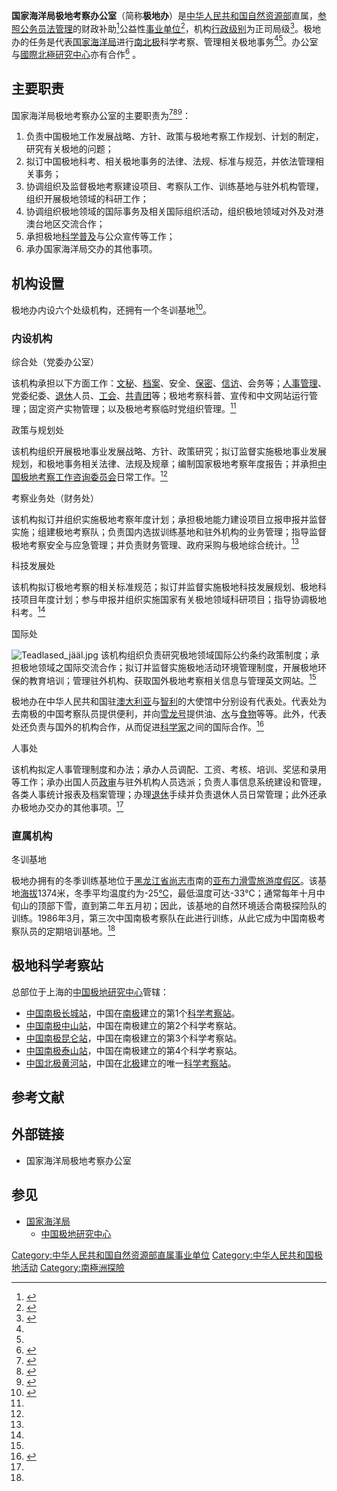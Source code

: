 {{Infobox PRCG |color=#014099
|机构名称 = 国家海洋局极地考察办公室
|标志1 = Chinese_Arctic_and_Antarctic_Administration.png
|标志1宽度 = 180px
|标志1说明 = 国家海洋局极地考察办公室标志
|职位1 = 主任
|人员1 = {{tsl|en|Qu Tanzhou|曲探宙}}<ref name="renyaun">{{cite web |url=http://www.chinare.gov.cn/caa/gb_article.php?modid=02003 |title=国家海洋局极地考察办公室领导 |publisher=国家海洋局极地考察办公室 |date=2012-04-26 |accessdate=2014-01-04 |archive-date=2014-01-04 |archive-url=https://web.archive.org/web/20140104213042/http://www.chinare.gov.cn/caa/gb_article.php?modid=02003 |dead-url=no }}</ref>
|职位2 = [[党委书记|党委书记]]
|人员2 = [[魏文良|魏文良]]<ref name="党委书记">{{cite web |url=http://fangtan.china.com.cn/zhuanti/sdxf/2011-12/02/content_24061154.htm |title=用生命擎起极地考察的光荣与梦想 ——国家海洋局极地考察办公室党委书记魏文良 |publisher=中国网 |date=2011-12-02 |accessdate=2014-01-04 |author=王林强 |archive-date=2014-01-04 |archive-url=https://web.archive.org/web/20140104212916/http://fangtan.china.com.cn/zhuanti/sdxf/2011-12/02/content_24061154.htm |dead-url=no }}</ref>
|职位4 = 党委副书记
|人员4 = [[秦为稼|秦为稼]]<ref name="renyaun" />
|职位5 = 副主任
|职数5 = 2<ref name="fzr" />
|人数5 = 3
|人员5 = 秦为稼、{{wrap}}吴　军、{{wrap}}翁立新<ref name="renyaun" />
|职位6 = [[纪委书记|纪委书记]]
|人员6 = 秦为稼<ref name="renyaun"/>
|上级机构 = [[中华人民共和国自然资源部|中华人民共和国自然资源部]]
|机构类型 = 自然资源部直属财政补助公益性[[事业单位|事业单位]]（[[参照公务员法管理|参照公务员法管理]]）
|行政级别 = 正司局级
|授权法源 = <!-- 如：宪法、人大决定、行政法规 -->
|组织法规 = <!-- 如：组织法、“三定”规定 -->
|职能 = 从事极地考察工作<ref name="guanli">{{cite journal |url=http://www.cnki.com.cn/Article/CJFDTotal-TPYX201108001.htm |title=国家海洋局极地考察办公室 |author=战海霞 |journal=太平洋学报 |issue=8 |quote=是从事极地考察工作......协调和管理 |ISSN=1004-8049 |date=2011年8月 |access-date=2014-01-04 |archive-date=2014-01-04 |archive-url=https://web.archive.org/web/20140104205439/http://www.cnki.com.cn/Article/CJFDTotal-TPYX201108001.htm |dead-url=no }}</ref>
|职责 = 代表[[国家海洋局|国家海洋局]]进行极地科学考察、管理相关极地事务<ref name="职责">{{cite web |url=http://www.chinare.gov.cn/caa/gb_article.php?modid=02001 |title=极地考察办公室主要职责 |publisher=国家海洋局极地考察办公室 |date=2011-07-21 |accessdate=2014-01-04 |quote=主要职能是代表国家海洋局......的职责。 |archive-date=2014-01-04 |archive-url=https://web.archive.org/web/20140104212816/http://www.chinare.gov.cn/caa/gb_article.php?modid=02001 |dead-url=no }}</ref>
|权限 = 
|管辖范围 = 
|编制人数 = 40<ref name="fzr">{{cite web |url = http://www.chinare.gov.cn/caa/gb_article.php?modid=02006 |title = 国家海洋局极地考察办公室人员编制 |publisher = 国家海洋局极地考察办公室 |date = 2013-05-29 |accessdate = 2014-01-04 |archive-date = 2014-01-04 |archive-url = https://web.archive.org/web/20140104213039/http://www.chinare.gov.cn/caa/gb_article.php?modid=02006 |dead-url = no }}</ref>
|电话 = {{tel|86|10|68047750}} 
|官网 = [http://polar-chinare.nmdis.org.cn/]
|公开 = 
|场所1 = 办公室
|地址1 = [[北京市|北京市]][[复兴门外大街|复兴门外大街]]1号<ref name="地址">{{cite web |url=http://www.chinare.gov.cn/caa/gb_article.php?modid=02007 |title=极地考察办公室联系方式 |publisher=国家海洋局极地考察办公室 |date=2011-07-21 |accessdate=2014-01-04 |quote=地址：北京复兴门外大街1号 |archive-date=2014-01-04 |archive-url=https://web.archive.org/web/20140104212924/http://www.chinare.gov.cn/caa/gb_article.php?modid=02007 |dead-url=no }}</ref>
}}

'''国家海洋局极地考察办公室'''（简称'''极地办'''）是[[中华人民共和国自然资源部|中华人民共和国自然资源部]]直属，[[参照公务员法管理|参照公务员法管理]]的财政补助<ref name="介绍">{{cite web |url = http://www.chinare.gov.cn/caa/gb_article.php?modid=02001 |title = 极地考察办公室主要职责 |publisher = 国家海洋局极地考察办公室 |work = 国家海洋局极地考察办公室 |date = 2011-07-21 |accessdate = 2014-01-04 |quote = 国家海洋局极地考察办公室......的财政补助事业单位 |archive-date = 2014-01-04 |archive-url = https://web.archive.org/web/20140104212816/http://www.chinare.gov.cn/caa/gb_article.php?modid=02001 |dead-url = no }}</ref>公益性[[事业单位|事业单位]]<ref name="公益性">{{cite journal |url=http://www.cnki.com.cn/Article/CJFDTotal-TPYX201108001.htm |title=国家海洋局极地考察办公室 |author=战海霞 |journal=太平洋学报 |issue=8 |quote=是国家海洋局直属公益性事业单位...... |ISSN=1004-8049 |date=2011年8月 |access-date=2014-01-04 |archive-date=2014-01-04 |archive-url=https://web.archive.org/web/20140104205439/http://www.cnki.com.cn/Article/CJFDTotal-TPYX201108001.htm |dead-url=no }}</ref>，机构[[行政级别|行政级别]]为正司局级<ref name="级别">{{cite web |url=http://www.chinare.gov.cn/caa/gb_article.php?modid=02002 |title=极地考察办公室内设机构 |publisher=国家海洋局极地考察办公室 |work=国家海洋局极地考察办公室 |date=2013-05-29 |accessdate=2014-01-04 |quote=极地办为部委正司级单位...... |archive-date=2014-10-23 |archive-url=https://web.archive.org/web/20141023165108/http://www.chinare.gov.cn/caa/gb_article.php?modid=02002 |dead-url=no }}</ref>。极地办的任务是代表[[国家海洋局|国家海洋局]]进行[[南极|南]][[北极|北极]]科学考察、管理相关极地事务<ref name="职责" /><ref name="guanli" />。办公室与[[國際北極研究中心|國際北極研究中心]]亦有合作<ref name="beijiyanjiuzhongxin">{{cite web |url = http://www.iarc.uaf.edu/gmap/ |title = IARC International Collaborations, Partners, and Related Organizations |date = 2009-02-13 |work = iarc.uaf.edu |publisher = IARC, University of Alaska, Fairbanks |accessdate = 27 July 2010 |location = Fairbanks |deadurl = yes |archiveurl = https://web.archive.org/web/20080515143417/http://www.iarc.uaf.edu/gmap/ |archivedate = 2008-05-15 }}</ref> 。

== 主要职责==
国家海洋局极地考察办公室的主要职责为<ref name="主要职责">{{cite web | url=http://www.chinare.gov.cn/caa/gb_article.php?modid=02001 | title=极地考察办公室主要职责 | publisher=国家海洋局极地考察办公室 | work=国家海洋局极地考察办公室 | date=2011-07-21 | accessdate=2014-01-04 | quote=（一）组织拟订我国极地工作的发展战略......交办的其他事项； | archive-date=2014-01-04 | archive-url=https://web.archive.org/web/20140104212816/http://www.chinare.gov.cn/caa/gb_article.php?modid=02001 | dead-url=no }}</ref><ref name="zhize">{{cite journal | url=http://www.cnki.com.cn/Article/CJFDTotal-TPYX201108001.htm | title=国家海洋局极地考察办公室 | author=战海霞 | journal=太平洋学报 | issue=8 | quote=其主要职责如下:(一)...... | ISSN=1004-8049 | date=2011年8月 | access-date=2014-01-04 | archive-date=2014-01-04 | archive-url=https://web.archive.org/web/20140104205439/http://www.cnki.com.cn/Article/CJFDTotal-TPYX201108001.htm | dead-url=no }}</ref><ref name="EncyclopediaAntarctic">{{cite book|last=Riffenburgh|first=Beau|title=Encyclopedia of the Antarctic|url=http://books.google.com/books?id=fRJtB2MNdJMC&pg=PA226&dq=Chinese+Arctic+and+Antarctic+Administration&hl=en&ei=ZTtOTMalFI_CsAOb39EL&sa=X&oi=book_result&ct=result&resnum=1&ved=0CCwQ6AEwAA#v=onepage&q=Chinese%20Arctic%20and%20Antarctic%20Administration&f=false|volume=1|year=2007|publisher=CRC Press|isbn=0-415-97024-5|page=226|access-date=2014-01-04|archive-date=2014-06-12|archive-url=https://web.archive.org/web/20140612172032/http://books.google.com/books?id=fRJtB2MNdJMC&pg=PA226&dq=Chinese+Arctic+and+Antarctic+Administration&hl=en&ei=ZTtOTMalFI_CsAOb39EL&sa=X&oi=book_result&ct=result&resnum=1&ved=0CCwQ6AEwAA#v=onepage&q=Chinese%20Arctic%20and%20Antarctic%20Administration&f=false|dead-url=no}}</ref>：
# 负责中国极地工作发展战略、方针、政策与极地考察工作规划、计划的制定，研究有关极地的问题；
# 拟订中国极地科考、相关极地事务的法律、法规、标准与规范，并依法管理相关事务；
# 协调组织及监督极地考察建设项目、考察队工作、训练基地与驻外机构管理，组织开展极地领域的科研工作；
# 协调组织极地领域的国际事务及相关国际组织活动，组织极地领域对外及对港澳台地区交流合作；
# 承担极地[[科学普及|科学普及]]与公众宣传等工作；
# 承办国家海洋局交办的其他事项。

== 机构设置 ==
极地办内设六个处级机构，还拥有一个冬训基地<ref name="内设机构">{{cite web | url=http://www.chinare.gov.cn/caa/gb_article.php?modid=02002 | title=极地考察办公室内设机构 | publisher=国家海洋局极地考察办公室 | work=国家海洋局极地考察办公室 | date=2013-05-29 | accessdate=2014-01-04 | archive-date=2014-10-23 | archive-url=https://web.archive.org/web/20141023165108/http://www.chinare.gov.cn/caa/gb_article.php?modid=02002 | dead-url=no }}</ref>。

=== 内设机构 ===
;综合处（党委办公室）
该机构承担以下方面工作：[[秘书|文秘]]、[[档案|档案]]、安全、[[保密|保密]]、[[信访|信访]]、会务等；[[人事管理|人事管理]]、党委纪委、[[退休|退休]]人员、[[工会|工会]]、[[中國共產主義青年團|共青团]]等；极地考察科普、宣传和中文网站运行管理；固定资产实物管理；以及极地考察临时党组织管理。<ref name="内设机构" />

;政策与规划处
该机构组织开展极地事业发展战略、方针、政策研究；拟订监督实施极地事业发展规划，和极地事务相关法律、法规及规章；编制国家极地考察年度报告；并承担[[中国极地考察工作咨询委员会|中国极地考察工作咨询委员会]]日常工作。<ref name="内设机构" />

;考察业务处（财务处）
该机构拟订并组织实施极地考察年度计划；承担极地能力建设项目立报申报并监督实施；组建极地考察队；负责国内选拔训练基地和驻外机构的业务管理；指导监督极地考察安全与应急管理；并负责财务管理、政府采购与极地综合统计。<ref name="内设机构" />

;科技发展处
该机构拟订极地考察的相关标准规范；拟订并监督实施极地科技发展规划、极地科技项目年度计划；参与申报并组织实施国家有关极地领域科研项目；指导协调极地科考。<ref name="内设机构" />

;国际处
[[File:Teadlased_jääl.jpg|thumb]]
该机构组织负责研究极地领域国际公约条约政策制度；承担极地领域之国际交流合作；拟订并监督实施极地活动环境管理制度，开展极地环保的教育培训；管理驻外机构、获取国外极地考察相关信息与管理英文网站。<ref name="内设机构" />

极地办在中华人民共和国驻[[澳大利亚|澳大利亚]]与[[智利|智利]]的大使馆中分别设有代表处。代表处为去南极的中国考察队员提供便利，并向[[雪龙号|雪龙号]]提供油、[[水|水]]与[[食物|食物]]等等。此外，代表处还负责与国外的机构合作，从而促进[[科学家|科学家]]之间的国际合作。<ref name="BriefIntroduction">{{cite web|url=http://www.chinare.gov.cn/en/index.html?pid=about|title=A Brief Introduction to CAA|work=chinare.gov.cn|accessdate=27 July 2010|archive-date=2010-03-07|archive-url=https://web.archive.org/web/20100307224446/http://www.chinare.gov.cn/en/index.html?pid=about|dead-url=no}}</ref>

;人事处
该机构拟定人事管理制度和办法；承办人员调配、工资、考核、培训、奖惩和录用等工作；承办出国人员[[审查制度#审查的种类|政审]]与驻外机构人员选派；负责人事信息系统建设和管理，各类人事统计报表及档案管理；办理[[退休|退休]]手续并负责退休人员日常管理；此外还承办极地办交办的其他事项。<ref name="内设机构" />

=== 直属机构 ===
;冬训基地
极地办拥有的冬季训练基地位于[[黑龙江省|黑龙江省]][[尚志市|尚志市]]南的[[亚布力滑雪旅游度假区|亚布力滑雪旅游度假区]]。该基地[[海拔|海拔]]1374米，冬季平均温度约为-25[[℃|℃]]，最低温度可达-33℃；通常每年十月中旬山的顶部下雪，直到第二年五月初；因此，该基地的自然环境适合南极探险队的训练。1986年3月，第三次中国南极考察队在此进行训练，从此它成为中国南极考察队员的定期培训基地。<ref name="BriefIntroduction"/>

== 极地科学考察站 ==
总部位于上海的[[中国极地研究中心|中国极地研究中心]]管辖：
* [[中国南极长城站|中国南极长城站]]，中国在[[南极|南极]]建立的第1个[[南极科学考察站|科学考察站]]。
* [[中国南极中山站|中国南极中山站]]，中国在南极建立的第2个科学考察站。
* [[中国南极昆仑站|中国南极昆仑站]]，中国在南极建立的第3个科学考察站。
* [[中国南极泰山站|中国南极泰山站]]，中国在南极建立的第4个科学考察站。
* [[中国北极黄河站|中国北极黄河站]]，中国在[[北极|北极]]建立的唯一[[北极科学考察站|科学考察站]]。

== 参考文献 ==
{{Reflist|2}}

== 外部链接 ==
* 国家海洋局极地考察办公室{{Official website|http://polar-chinare.nmdis.org.cn/}}

== 参见 ==
{{Portal box|中华人民共和国}}
* [[国家海洋局|国家海洋局]]
** [[中国极地研究中心|中国极地研究中心]]

[[Category:中华人民共和国自然资源部直属事业单位|Category:中华人民共和国自然资源部直属事业单位]]
[[Category:中华人民共和国极地活动|Category:中华人民共和国极地活动]]
[[Category:南極洲探險|Category:南極洲探險]]